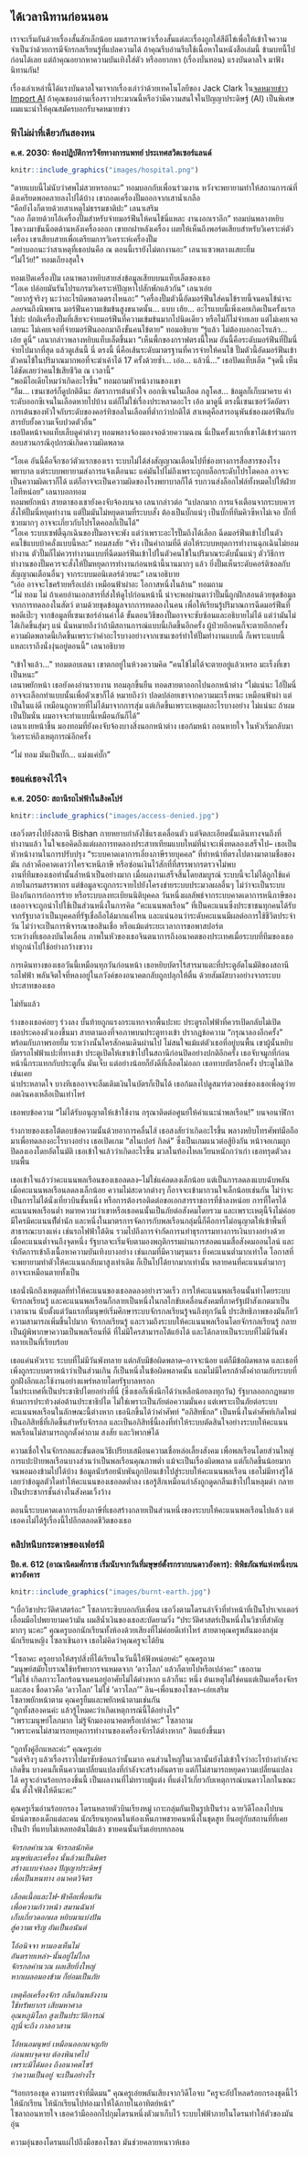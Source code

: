 
<!--{pagebreak}-->

## ได้เวลานิทานก่อนนอน {#storytime}

เราจะเริ่มกันด้วยเรื่องสั้นสักเล็กน้อย
ผมสารภาพว่าเรื่องสั้นแต่ละเรื่องถูกใส่สีตีไข่เพื่อให้เข้าใจความจำเป็นว่าด้วยการมีจักรกลเรียนรู้ที่แปลความได้
ถ้าคุณรีบอ่านรีบใช้เนื้อหาในหนังสือเล่มนี้ ข้ามบทนี้ไปก่อนได้เลย
แต่ถ้าคุณอยากหาความบันเทิงใส่ตัว หรืออยากหา (เรื่องบั่นทอน) แรงบันดาลใจ มาฟังนิทานกัน!

เรื่องเล่าเหล่านี้ได้แรงบันดาลใจมาจากเรื่องเล่าว่าด้วยเทคโนโลยีของ Jack Clark ใน[จดหมายข่าว Import AI](https://jack-clark.net/)
ถ้าคุณชอบอ่านเรื่องราวประมาณนี้หรือว่ามีความสนใจในปัญญาประดิษฐ์ (AI) เป็นพิเศษ ผมแนะนำให้คุณสมัครบอกรับจดหมายข่าว

### ฟ้าไม่ผ่าที่เดียวกันสองหน {#lightning-never-strikes-twice .unnumbered}
**ค.ศ. 2030: ห้องปฏิบัติการวิจัยทางการแพทย์ ประเทศสวิตเซอร์แลนด์**

```r
knitr::include_graphics("images/hospital.png")
```

"ตายแบบนี้ไม่นับว่าศพไม่สวยหรอกนะ" ทอมบอกกับเพื่อนร่วมงาน หวังจะพยายามทำให้สถานการณ์ที่ตึงเครียดพอคลายลงไปได้บ้าง
เขาถอดเครื่องปั๊มออกจากเสาน้ำเกลือ   
"คือยังไงก็ตายด้วยสาเหตุไม่ธรรมชาติปะ" เลนาเสริม   
"เออ ก็ตายด้วยไอ้เครื่องปั๊มสำหรับจ่ายมอร์ฟีนให้คนไข้นี่แหละ งานงอกเราอีก" ทอมบ่นพลางหยิบไขควงมาขันน็อตด้านหลังเครื่องออก เขายกฝาหลังเครื่อง
เผยให้เห็นถึงพอร์ตเสียบสำหรับวิเคราะห์ตัวเครื่อง เขาเสียบสายเพื่อเตรียมการวิเคราะห์เครื่องปั๊ม   
"อย่าบอกนะว่าสาเหตุที่เธอบ่นคือ ณ ตอนนี้เรายังไม่ตกงานอะ" เลนาแซวพลางแสยะยิ้ม   
"ไม่โว้ย!" ทอมเถียงสุดใจ

ทอมเปิดเครื่องปั๊ม เลนาพลางหยิบสายส่งข้อมูลเสียบบนแท็บเล็ตของเธอ   
"โอเค ปล่อยมันรันโปรแกรมวิเคราะห์ปัญหาไปสักพักแล้วกัน" เลนาเอ่ย   
"อยากรู้จริงๆ นะว่าอะไรผิดพลาดตรงไหนอะ"
"เครื่องปั๊มตัวนี้อัดมอร์ฟีนใส่คนไข้รายนี้จนคนไข้น่าจะ*ลอย*จนถึงนิพพาน
มอร์ฟีนความเข้มข้นสูงขนาดนั้น... แบบ เฮ้ย...
อะไรแบบนี้เพิ่งเคยเกิดเป็นครั้งแรกใช่ปะ
ปกติเครื่องปั๊มที่เสียจะจ่ายมอร์ฟีนที่ความเข้มข้นมากไปนิดเดียว หรือไม่ก็ไม่จ่ายเลย
แต่ไม่เคยเจอเลยนะ ไม่เคยเจอที่จ่ายมอร์ฟีนออกมาถึงขั้นคนไข้ตาย" ทอมอธิบาย
"รู้แล้ว ไม่ต้องบอกอะไรแล้ว... เอ้ย ดูนี่" เลนากล่าวพลางหยิบแท็บเล็ตขึ้นมา
"เห็นพี้กของกราฟตรงนี้ไหม อันนี้คือระดับมอร์ฟีนที่ปั๊มนี่จ่ายไปมากที่สุด
แล้วดูเส้นนี้ นี่ ตรงนี้ นี่คือเส้นระดับมาตรฐานที่ควรจ่ายให้คนไข้
ปั๊มตัวนี้อัดมอร์ฟีนเข้าตัวคนไข้ในปริมาณมากพอที่จะฆ่าเค้าได้ 17 ครั้งด้วยซ้ำ...
เอ่อ... แล้วนี่..." เธอปัดแท็บเล็ต "จุดนี้ เห็นได้ชัดเลยว่าคนไข้เสียชีวิต ณ เวลานี้"   
"พอมีไอเดียไหมว่าเกิดอะไรขึ้น" ทอมถามหัวหน้างานของเขา   
"อืม... เซนเซอร์ก็ดูปกติดีนะ
อัตราการเต้นหัวใจ ออกซิเจนในเลือด กลูโคส... ข้อมูลก็เก็บมาครบ
ค่าระดับออกซิเจนในเลือดหายไปบ้าง แต่ก็ไม่ใช่เรื่องประหลาดอะไร
เอ้อ มาดูนี่ ตรงนี้เซนเซอร์วัดอัตราการเต้นของหัวใจกับระดับของคอร์ทิซอลในเลือดที่ต่ำกว่าปกติได้ 
สาเหตุคือสารอนุพันธ์ของมอร์ฟีนกับสารยับยั้งความเจ็บปวดตัวอื่น"   
เธอปัดหน้าจอแท็บเล็บดูค่าต่างๆ ทอมพลางจ้องมองจอด้วยความฉงน
นี่เป็นครั้งแรกที่เขาได้เข้าร่วมการสอบสวนกรณีอุปกรณ์เกิดความผิดพลาด

"โอเค อันนี้คือจิ๊กซอว์ตัวแรกของเรา
ระบบไม่ได้ส่งสัญญาณเตือนไปที่ช่องทางการสื่อสารของโรงพยาบาล
แต่ระบบพยายามส่งการแจ้งเตือนนะ แค่มันไปไม่ถึงเพราะถูกบล็อกระดับโปรโตคอล
อาจจะเป็นความผิดเราก็ได้ แต่ก็อาจจะเป็นความผิดของโรงพยาบาลก็ได้
รบกวนส่งล็อกไฟล์ทั้งหมดไปให้ฝ่ายไอทีหน่อย" เลนาบอกทอม   
ทอมพยักหน้า สายตาชองเชายังคงจับจ้องบนจอ
เลนากล่าวต่อ "แปลกมาก การแจ้งเตือนจากระบบควรสั่งให้ปั๊มนี่หยุดทำงาน
แต่ปั๊มมันไม่หยุดตามที่ระบบสั่ง ต้องเป็นบั๊กแน่ๆ
เป็นบั๊กที่ทีมคิวซีหาไม่เจอ บั๊กที่ซวยมากๆ อาจจะเกี่ยวกับโปรโตคอลก็เป็นได้"   
"โอเค ระบบเซฟตี้ฉุกเฉินของปั๊มอาจจะพัง แต่ว่าเพราะอะไรปั๊มถึงได้เลือก
ฉีดมอร์ฟีนเข้าไปในตัวคนไข้แบบบ้าคลั่งแบบนี้หละ" ทอมสงสัย
"จริง เป็นคำถามที่ดี ต่อให้ระบบหยุดการทำงานฉุกเฉินไม่ยอมทำงาน
ตัวปั๊มก็ไม่ควรทำงานแบบที่ฉีดมอร์ฟีนเข้าไปในตัวคนไข้ในปริมาณระดับนั้นแน่ๆ
ตัววิธีการทำงานของปั๊มควรจะสั่งให้ปั๊มหยุดการทำงานก่อนหน้านี้นานมากๆ แล้ว
ยิ่งปั๊มเห็นระดับคอร์ติซอลกับสัญญาณเตือนอื่นๆ จากระบบมอนิเตอร์ด้วยนะ" เลนาอธิบาย   
"เอ่อ อาจจะโชคร้ายหรือเปล่า เหมือนฟ้าผ่าอะ โอกาสหนึ่งในล้าน" ทอมถาม   
"ไม่ ทอม ไม่ ถ้าเคยอ่านเอกสารที่ส่งให้ดูไปก่อนหน้านี้ น่าจะพอผ่านตาว่าปั๊มนี้ถูกฝึกสอนด้วยชุดข้อมูล
จากการทดลองในสัตว์ ตามด้วยชุดข้อมูลจากการทดลองในคน เพื่อให้เรียนรู้ปริมาณการฉีดมอร์ฟีนที่พอดีเป๊ะๆ
จากข้อมูลที่เซนเซอร์อ่านค่าได้ ขั้นตอนวิธีของปั๊มอาจจะซับซ้อนและอธิบายไม่ได้ แต่ว่ามันไม่ได้เกิดขึ้นสุ่มๆ แน่
นั่นหมายถึงว่าถ้ามีสถานการณ์แบบนี้เกิดขึ้นอีกครั้ง ผู้ป่วยอีกคนก็จะตายอีกกครั้ง
ความผิดพลาดนี้เกิดขึ้นเพราะว่าค่าอะไรบางอย่างจากเซนเซอร์ทำให้ปั๊มทำงานแบบนี้
ก็เพราะแบบนี้แหละเราถึงนั่งงุ่นอยู่ตอนนี้" เลนาอธิบาย

"เข้าใจแล้ว..." ทอมตอบเลนา เขาตกอยู่ในห้วงความคิด
"คนไข้ไม่ได้จะตายอยู่แล้วเหรอ มะเร็งที่เขาเป็นหนะ"   
เลนาพยักหน้า เธอยังคงอ่านรายงาน
ทอมลุกขึ้นยืน ทอดสายตาออกไปนอกหน้าต่าง
"ไม่แน่นะ ไอ้ปั๊มนี่อาจจะเลือกทำแบบนั้นเพื่อตัวเขาก็ได้ หมายถึงว่า ปลดปล่อยเขาจากความมะเร็งหนะ
เหมือนฟ้าผ่า แต่เป็นในแง่ดี เหมือนถูกหวยที่ไม่ได้มาจากการสุ่ม แต่เกิดขึ้นเพราะเหตุผลอะไรบางอย่าง
ไม่แน่นะ ถ้าผมเป็นปั๊มนั่น ผมอาจจะทำแบบนี้เหมือนกันก็ได้"   
เลนาเงยหน้าขึ้น มองทอมที่ยังคงจับจ้องบางสิ่งนอกหน้าต่าง
เธอก้มหน้า ถอนหายใจ ในหัวเริ่มกลับมาวิเคราะห์ถึงเหตุการณ์อีกครั้ง

"ไม่ ทอม มันเป็นบั๊ก... แม่งแค่บั๊ก"


### ขอแค่เธอจงไว้ใจ {#trust-fall .unnumbered}

**ค.ศ. 2050: สถานีรถไฟฟ้าในสิงคโปร์**

```r
knitr::include_graphics("images/access-denied.jpg")
```

เธอวิ่งตรงไปยังสถานี Bishan
กายหยาบกำลังใช้แรงเคลื่อนตัว แต่จิตละเอียดนั้นเดินทางจนถึงที่ทำงานแล้ว
ในใจเธอคิดถึงแต่ผลการทดลองประสาทเทียมแบบใหม่ที่น่าจะเพิ่งทดลองเสร็จไป--
เธอเป็นหัวหน้างานในการปรับปรุง "ระบบคาดเดาการเลี่ยงภาษีรายบุคคล" ที่ทำหน้าที่ตรงไปตางมาตามชื่อของมัน กล่าวคือคาดเดาว่าใครจะหนีภาษี หรือซ่อนเงินไว้สักที่ที่สรรพากรตรวจไม่พบ   
งานที่ทีมของเธอทำนั้นล้ำหน้าเป็นอย่างมาก เมื่อผลงานเสร็จสิ้นโดยสมบูรณ์ ระบบนี้จะไม่ได้ถูกใช้แค่ภายในกรมสรรพากร แต่ข้อมูลจะถูกกระจายไปยังโครงข่ายระบบประมวลผลอื่นๆ ไม่ว่าจะเป็นระบบป้องกันการก่อการร้าย หรือระบบลงทะเบียนนิติบุคคล
วันหนึ่งผลลัพธ์จากระบบคาดเดาการหนีภาษีของเธออาจจะถูกนำไปใช้เป็นส่วนหนึ่งในการคิด "คะแนนพลเรือน" ที่เป็นคะแนนซึ่งประชาชนทุกคนได้รับจากรัฐบาลว่าเป็นบุคคลที่รัฐเชื่อถือได้มากแค่ไหน และแน่นอนว่าระดับคะแนนมีผลต่อการใช้ชีวิตประจำวัน ไม่ว่าจะเป็นการพิจารณาขอสินเชื่อ หรือแม้แต่ระยะเวลาการขอพาสปอร์ต   
ระหว่างที่เธอลงบันไดเลื่อน ภาพในหัวของเธอจินตนาการถึงอนาคตของประเทศเมื่อระบบที่ทีมของเธอทำถูกนำไปใช้อย่างกว้างขวาง

การเดินทางของเธอวันนี้เหมือนทุกวันก่อนหน้า เธอหยิบบัตรไร้สารมาแตะที่ประตูอัตโนมัติของสถานีรถไฟฟ้า
พลันจิตใจที่หลงอยู่ในภวังค์ของอนาคตกลับถูกปลุกให้ตื่น ด้วยสัมผัสบางอย่างจากระบบประสาทของเธอ

ไม่ทันแล้ว

ร่างของเธอค่อยๆ ร่วงลง บั้นท้ายถูกแรงกระแทกจากพื้นปะทะ ประตูรถไฟฟ้าที่ควรเปิดกลับไม่เปิด   
เธอประคองตัวเองขึ้นมา สายตามองที่จอภาพบนประตูทางเข้า ปรากฎข้อความ "กรุณาลองอีกครั้ง" พร้อมกับภาพรอยยิ้ม
ระหว่างนั้นใครสักคนเดินผ่านไป ไม่สนใจแม้แต่ตัวเธอที่อยู่บนพื้น เขาผู้นั้นหยิบบัตรรถไฟฟ้าแปะที่ทางเข้า ประตูเปิดให้เขาเข้าไปในสถานีก่อนปิดอย่างปกติอีกครั้ง
เธอจับจมูกที่ก่อนหน้านี้กระแทกกับประตูกั้น มันเจ็บ แต่อย่างน้อยก็ยังดีที่เลือดไม่ออก เธอทาบบัตรอีกครั้ง ประตูไม่เปิดเช่นเคย   
น่าประหลาดใจ บางทีเธออาจจะลืมเติมเงินในบัตรก็เป็นได้ เธอก้มลงไปดูสมาร์ตวอตช์ของเธอเพื่อดูว่ายอดเงินคงเหลือเป็นเท่าไหร่

เธอพบข้อความ "ไม่ได้รับอนุญาตให้เข้าใช้งาน กรุณาติดต่อศูนย์ให้คำแนะนำพลเรือน!" บนจอนาฬิกา

ร่างกายของเธอโต้ตอบข้อความนั้นด้วยอาการคลื่นไส้ เธอสงสัยว่าเกิดอะไรขึ้น
พลางหยิบโทรศัพท์มือถือมาเพื่อทดลองอะไรบางอย่าง เธอเปิดเกม "สไนเปอร์ กิลด์" ซึ่งเป็นเกมแนวต่อสู้ยิงกัน
หน้าจอเกมถูกปิดลงเองโดยอัตโนมัติ เธอเข้าใจแล้วว่าเกิดอะไรขึ้น
มวลในท้องไหลเวียนหนักกว่าเก่า เธอทรุดตัวลงบนพื้น

เธอเข้าใจแล้วว่าคะแนนพลเรือนของเธอลดลง--ไม่ใช่แค่ลดลงเล็กน้อย แต่เป็นการลดลงแบบฉับพลัน   
เมื่อคะแนนพลเรือนลดลงเล็กน้อย ความไม่สะดวกต่างๆ ก็อาจจะเข้ามากวนใจเล็กน้อยเช่นกัน ไม่ว่าจะเป็นการไม่ได้นั่งเที่ยวบินชั้นหนึ่ง หรือการต้องรอติดต่อขอเอกสารราชการที่ช้าลงหน่อย
การที่ใครได้คะแนนพลเรือนต่ำ หมายความว่าเขาหรือเธอคนนั้นเป็นภัยต่อสังคมโดยรวม และเพราะเหตุนี้จึงไม่ค่อยมีใครมีคะแนนทีั่ต่ำนัก
และหนึ่งในมาตรการจัดการกับพลเรือนกลุ่มนี้ก็คือการไม่อนุญาตให้เข้าพื้นที่สาธารณะบางแห่ง เช่นรถไฟฟ้าใต้ดิน
รวมไปถึงการจำกัดการนทำธุรกรรมทางการเงินบางอย่างด้วย   
เมื่อคะแนนต่ำจนถึงจุดหนึ่ง รัฐบาลจะเริ่มจับตามองพฤติกรรมผ่านการสอดแนมสื่อสังคมออนไลน์ และจำกัดการเข้าถึงเนื้อหาความบันเทิงบางอย่าง เช่นเกมที่มีความรุนแรง
ยิ่งคะแนนต่ำมากเท่าใด โอกาสที่จะพยายามทำตัวให้คะแนนกลับมาสูงเท่าเดิม ก็เป็นไปได้ยากมากเท่านั้น หลายคนที่คะแนนต่ำมากๆ อาจจะเหมือนตายทั้งเป็น

เธอนั่งนึกถึงเหตุผลที่ทำให้คะแนนของเธอลดลงอย่างรวดเร็ว
การให้คะแนนพลเรือนนั้นทำโดยระบบจักรกลเรียนรู้
และคะแนนพลเรือนก็กลายเป็นหนึ่งในกลไกขับเคลื่อนสังคมที่ภาครัฐเฝ้าสังเกตมาเป็นเวลานาน
นับตั้งแต่วันแรกที่มนุษย์เริ่มศึกษาระบบจักรกลเรียนรู้จนถึงทุกวันนี้ ประสิทธิภาพของมันก็ทวีความสามารถเพิ่มขึ้นไปมาก
จักรกลเรียนรู้ และรวมถึงระบบให้คะแนนพลเรือนโดยจักรกลเรียนรู้ กลายเป็นผู้พิพากษาความเป็นพลเรือนที่ดี ที่ไม่มีใครสามารถโต้แย้งได้
และได้กลายเป็นระบบที่ไม่มีวันพังทลายเป็นที่เรียบร้อย

เธอแค่นหัวเราะ ระบบที่ไม่มีวันพังทลาย แต่กลับมีข้อผิดพลาด--อาจจะน้อย แต่ก็มีข้อผิดพลาด และเธอที่เพิ่งถูกระบบตราหน้าว่าเป็นส่วนเกิน ก็เป็นหนึ่งในข้อผิดพลาดนั้น แถมไม่มีใครกล้าตั้งคำถามกับระบบที่ถูกฝังลึกและใช้งานอย่างแพร่หลายโดยรัฐบาลหรอก   
ในประเทศที่เป็นประชาธิปไตยอย่างที่นี่ (ซึ่งเธอก็เพิ่งนึกได้ว่าเหลือน้อยลงทุกวัน) รัฐบาลออกกฎหมายห้ามการประท้วงต่อต้านประชาธิปไต ไม่ใช่เพราะเป็นภัยต่อความมั่นคง แต่เพราะเป็นภัยต่อระบบคะแนนพลเรือนในลักษณะนี้ต่างหาก
เธอนึกขึ้นได้ว่าคำศัพท์ "อภิสิทธิ์กล" เป็นหนึ่งในคำศัพท์เกิดใหม่ เป็นอภิสิทธิ์ที่เกิดขึ้นสำหรับจักรกล และเป็นอภิสิทธิ์นี้เองที่ทำให้ระบบตัดสินใจอย่างระบบให้คะแนนพลเรือนไม่สามารถถูกตั้งคำถาม สงสัย และวิพากษ์ได้

ความเชื่อใจในจักรกลและขั้นตอนวิธีเปรียบเสมือนความเชื่อหล่อเลี้ยงสังคม เพื่อพลเรือนโดยส่วนใหญ่ การแปะป้ายพลเรือนบางส่วนว่าเป็นพลเรือนคุณภาพต่ำ แม้จะเป็นเรื่องผิดพลาด แต่ก็เกิดขึ้นน้อยมากจนพอมองข้ามไปได้บ้าง
ข้อมูลนับร้อยนับพันถูกป้อนเข้าไปสู่ระบบให้คะแนนพลเรือน เธอไม่มีทางรู้ได้เลยว่าข้อมูลตัวใดทำให้คะแนนของเธอลดต่ำลง
เธอรู้สึกเหมือนกำลังถูกดูดกลืนเข้าไปในหลุมดำ กลายเป็นประชากรชั้นล่างในสังคมเวิ้งว้าง

ตอนนี้ระบบคาดเดาการเลี่ยงภาษีที่เธอสร้างกลายเป็นส่วนหนึ่งของระบบให้คะแนนพลเรือนไปแล้ว แต่เธอคงไม่ได้รู้เรื่องนี้ไปอีกตลอดชีวิตของเธอ


### คลิปหนีบกระดาษของเฟอร์มี {#fermis-paperclips .unnumbered}

**ปีอ.ศ. 612 (อาณานิคมศักราช เริ่มนับจากวันที่มษุษย์ตั้งรกรากบนดาวอังคาร): พิพิธภัณฑ์แห่งหนึ่งบนดาวอังคาร**

```r
knitr::include_graphics("images/burnt-earth.jpg")
```

"เบื่อวิชาประวัติศาสตร์อะ" โซลากระซิบบอกกับเพื่อน เธอวิ่งตามโดรนลำจิ๋วที่ทำหน้าที่เป็นโปรเจกเตอร์ เอื้อมมือไปพยายามคว้ามัน ผมสีน้ำเงินของเธอสะบัดยามวิ่ง
"ประวัติศาสตร์เป็นหนึ่งในวิชาที่สำคัญมากๆ นะคะ" คุณครูบอกนักเรียนทั้งห้องด้วยเสียงที่ไม่ค่อยดีเท่าไหร่ สายตาคุณครูพลันมองกลุ่มนักเรียนหญิง โซลาเขินอาจ เธอไม่คิดว่าคุณครูจะได้ยิน

"โซลาคะ ครูอยากให้สรุปสิ่งที่ได้เรียนในวันนี้ให้ฟังหน่อยค่ะ" คุณครูถาม   
"มนุษย์สมัยโบราณใช้ทรัพยากรจนหมดจาก 'ดาวโลภ' แล้วก็ตายไปหรือเปล่าคะ" เธอถาม   
"ไม่ใช่ เกิดภาวะโลกร้อนจนคนอยู่อาศัยไม่ได้ต่างหาก แล้วก็นะ หนึ่ง ต้นเหตุไม่ใช่คนแต่เป็นเครื่องจักร และสอง ชื่อดาวคือ 'ดาวโลก' ไม่ใช่ 'ดาวโลภ'" ลิน--เพื่อนของโซลา--เอ่ยเสริม   
โซลาพยักหน้าตาม คุณครูยิ้มและพยักหน้าตามเช่นกัน   
"ถูกทั้งสองคนค่ะ แล้วรู้ไหมคะว่าเกิดเหตุการณ์นี้ได้อย่างไร"   
"เพราะมนุษย์โลภมาก ไม่รู้จักมองอนาคตหรือเปล่าคะ" โซลาถาม   
"เพราะคนไม่สามารถหยุดการทำงานของเครื่องจักรได้ต่างหาก" ลินแย้งขึ้นมา

"ถูกทั้งคู่อีกแหละค่ะ" คุณครูเอ่ย   
"แต่จริงๆ แล้วเรื่องราวไปมาซับซ้อนกว่านั้นมาก คนส่วนใหญ่ในเวลานั้นยังไม่เข้าใจว่าอะไรบ้างกำลังจะเกิดขึ้น
บางคนก็เห็นความเปลี่ยนแปลงที่กำลังจะสร้างอันตราย แต่ก็ไม่สามารถหยุดความเปลี่ยนแปลงได้
ครูจะอ่านร้อยกรองชิ้นนี้ เป็นผลงานที่ไม่ทราบผู้แต่ง ที่แต่งไว้เกี่ยวกับเหตุการณ์บนดาวโลกในขณะนั้น
ตั้งใจฟังให้ดีนะคะ"

คุณครูเริ่มอ่านร้อยกรอง โดรนหลายตัวบินเรียงหมู่ เกาะกลุ่มกันเป็นรูปเป็นร่าง ฉายวิดีโอลงไปบนนัยน์ตาของเด็กแต่ละคน
นักเรียนทุกคนในห้องเห็นภาพชายคนหนึ่งในชุดสูท ยืนอยู่กับสถานที่ที่เคยเป็นป่า ที่แทบไม่เหลทอต้นไม้แล้ว
ชายคนนั้นเริ่มเอ่ยบทกลอน


*จักรกลคำนวณ จักรกลนักคิด*   
*มนุษย์และเครื่อง นั้นล้วนเป็นมิตร*   
*สร้างแบบจำลอง ปัญญาประดิษฐ์*   
*เพื่อเป็นหนทาง อนาคตวิจิตร*

*เลือดเนื้อและไฟ-ฟ้าคือเพื่อนกัน*   
*เพื่อความก้าวหน้า สมานฉันท์*   
*เก็บเกี่ยวดอกผล หยิบมาแบ่งปัน*   
*สู่ความเจริญ อันเป็นอนันต์*

*โอ้อนิจจา หามองเห็นไม่*   
*อันตรายเหล่า-นั้นอยู่ไม่ไกล*   
*จักรกลคำนวณ ผลเสียยิ่งใหญ่*   
*หากเผลอมองข้าม ก็ย่อมเป็นภัย*

*เหตุคือเครื่องจักร กลืนกินพลังงาน*   
*ใช้ทรัพยากร เสียมหาศาล*   
*อุณหภูมิโลก สูงเป็นประวัติการณ์*   
*ฤๅนี่จะถึง กาลอวสาน*

*โอ้หนอมนุษย์ เหมือนออกผจญภัย*   
*ก่อนพบจุดจบ ต้องพินาศไป*   
*เพราะมิได้มอง ถึงอนาคตไซร้*   
*ว่าความเป็นอยู่ จะเป็นอย่างไร*


"ร้อยกรองชุด ความทรงจำที่มืดมน" คุณครูเอ่ยพลันเสียงจากวิดีโอจบ
"ครูจะอัปโหลดร้อยกรองชุดนี้ไว้ให้นักเรียน ให้นักเรียนไปท่องมาให้ได้ภายในอาทิตย์หน้า"   
โซลาถอนหายใจ เธอคว้ามือออกไปกุมโดรนหนึ่งตัวมาเก็บไว้ ระบบไฟฟ้าภายในโดรนทำให้ตัวของมันอุ่น

ความอุ่นของโดรนแผ่ไปถึงมือของโซลา มันช่วยคลายหนาวห้เธอ